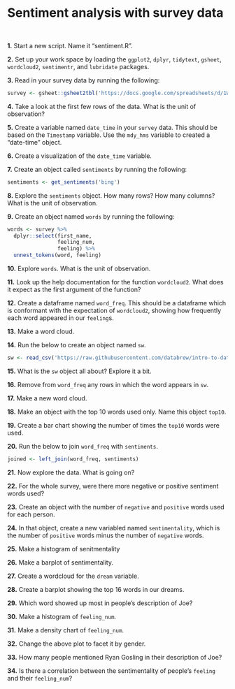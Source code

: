# Sentiment analysis with survey data


&nbsp;  

**1.** Start a new script. Name it "sentiment.R".

**2.** Set up your work space by loading the `ggplot2`, `dplyr`, `tidytext`, `gsheet`, `wordcloud2`, `sentimentr`, and `lubridate` packages.

**3.** Read in your survey data by running the following:

```r
survey <- gsheet::gsheet2tbl('https://docs.google.com/spreadsheets/d/1W9eGIihIHppys3LZe5FNbUuaIi_tfdscIq521lidRBU/edit?usp=sharing')
```

**4.** Take a look at the first few rows of the data. What is the unit of observation?

**5.** Create a variable named `date_time` in your `survey` data. This should be based on the `Timestamp` variable. Use the `mdy_hms` variable to created a "date-time" object.

**6.** Create a visualization of the `date_time` variable.

**7.** Create an object called `sentiments` by running the following:

```r
sentiments <- get_sentiments('bing')
```

**8.** Explore the `sentiments` object. How many rows? How many columns? What is the unit of observation.

**9.** Create an object named `words` by running the following:

```r
words <- survey %>%
  dplyr::select(first_name,
                feeling_num,
                feeling) %>%
  unnest_tokens(word, feeling)
```

**10.** Explore `words`. What is the unit of observation.

**11.** Look up the help documentation for the function `wordcloud2`. What does it expect as the first argument of the function?

**12.** Create a dataframe named `word_freq`. This should be a dataframe which is conformant with the expectation of `wordcloud2`, showing how frequently each word appeared in our `feeling`s.

**13.** Make a word cloud.

**14.** Run the below to create an object named `sw`.

```r
sw <- read_csv('https://raw.githubusercontent.com/databrew/intro-to-data-science/main/data/stopwords.csv')
```

**15.** What is the `sw` object all about? Explore it a bit.

**16.** Remove from `word_freq` any rows in which the word appears in `sw`.

**17.** Make a new word cloud.

**18.** Make an object with the top 10 words used only. Name this object `top10`.

**19.** Create a bar chart showing the number of times the `top10` words were used.

**20.** Run the below to join `word_freq` with `sentiments`.

```r
joined <- left_join(word_freq, sentiments)
```

**21.** Now explore the data. What is going on?

**22.** For the whole survey, were there more negative or positive sentiment words used?

**23.** Create an object with the number of `negative` and `positive` words used for each person.

**24.** In that object, create a new variabled named `sentimentality`, which is the number of `positive` words minus the number of `negative` words.

**25.** Make a histogram of senitmentality

**26.** Make a barplot of sentimentality.

**27.** Create a wordcloud for the `dream` variable.

**28.** Create a barplot showing the top 16 words in our dreams.

**29.** Which word showed up most in people's description of Joe?

**30.** Make a histogram of `feeling_num`. 

**31.** Make a density chart of `feeling_num`.

**32.** Change the above plot to facet it by gender.

**33.** How many people mentioned Ryan Gosling in their description of Joe?

**34.** Is there a correlation between the sentimentality of people's `feeling` and their `feeling_num`?
